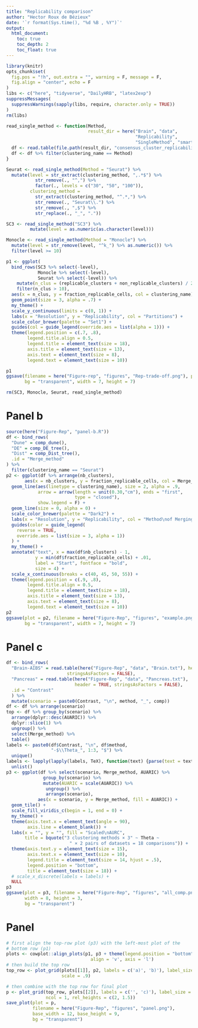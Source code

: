 ```yaml
---
title: "Replicability comparison"
author: "Hector Roux de Bézieux"
date: '`r format(Sys.time(), "%d %B , %Y")`'
output:
  html_document:
    toc: true
    toc_depth: 2
    toc_float: true
---
```


```r
library(knitr)
opts_chunk$set(
  fig.pos = "!h", out.extra = "", warning = F, message = F,
  fig.align = "center", echo = F
)
libs <- c("here", "tidyverse", "DailyHRB", "latex2exp")
suppressMessages(
  suppressWarnings(sapply(libs, require, character.only = TRUE))
)
rm(libs)
```


```r
read_single_method <- function(Method,
                               result_dir = here("Brain", "data",
                                                 "Replicability", 
                                                 "SingleMethod", "smart")) {
  df <- read.table(file.path(result_dir, "consensus_cluster_replicability.txt"))
  df <- df %>% filter(clustering_name == Method)
}

Seurat <- read_single_method(Method = "Seurat") %>% 
  mutate(level = str_extract(clustering_method, ",.*$") %>%
           str_remove(., "^,") %>%
           factor(., levels = c("30", "50", "100")),
         clustering_method = 
           str_extract(clustering_method, "^.*,") %>%
           str_remove(., "Seurat\\.") %>%
           str_remove(., ",$") %>%
           str_replace(., "_", "."))

SC3 <- read_single_method("SC3") %>%
         mutate(level = as.numeric(as.character(level)))

Monocle <- read_single_method(Method = "Monocle") %>% 
  mutate(level = str_remove(level, "^k_") %>% as.numeric()) %>%
  filter(level >= 10)
```

```r
p1 <- ggplot(
  bind_rows(SC3 %>% select(-level),
            Monocle %>% select(-level),
            Seurat %>% select(-level)) %>%
    mutate(n_clus = (replicable_clusters + non_replicable_clusters) / 2) %>%
    filter(n_clus > 10),
  aes(x = n_clus, y = fraction_replicable_cells, col = clustering_name)) +
  geom_point(size = 3, alpha = .7) +
  my_theme() +
  scale_y_continuous(limits = c(0, 1)) +
  labs(x = "Resolution", y = "Replicability", col = "Partitions") +
  scale_color_brewer(palette = "Set1") +
  guides(col = guide_legend(override.aes = list(alpha = 1))) +
  theme(legend.position = c(.7, .8),
        legend.title.align = 0.5,
        legend.title = element_text(size = 18),
        axis.title = element_text(size = 13),
        axis.text = element_text(size = 8),
        legend.text = element_text(size = 10))

p1
ggsave(filename = here("Figure-rep", "figures", "Rep-trade-off.png"), plot = p1,
       bg = "transparent", width = 7, height = 7)
```

```r
rm(SC3, Monocle, Seurat, read_single_method)
```

# Panel b

```r
source(here("Figure-Rep", "panel-b.R"))
df <- bind_rows(
  "Dune" = comp_dune(),
  "DE" = comp_DE_tree(),
  "Dist" = comp_Dist_tree(),
  .id = "Merge_method"
) %>%
  filter(clustering_name == "Seurat")
p2 <- ggplot(df %>% arrange(nb_clusters),
       aes(x = nb_clusters, y = fraction_replicable_cells, col = Merge_method)) +
  geom_line(aes(linetype = clustering_name), size = 2, alpha = .9,
            arrow = arrow(length = unit(0.30,"cm"), ends = "first", 
                          type = "closed"),
            show.legend = F) +
  geom_line(size = 0, alpha = 0) +
  scale_color_brewer(palette = "Dark2") +
  labs(x = "Resolution", y = "Replicability", col = "Method\nof Merging") +
  guides(color = guide_legend(
    reverse = TRUE,
    override.aes = list(size = 3, alpha = 1))
  ) +
  my_theme() +
  annotate("text", x = max(df$nb_clusters) - 1,
           y = min(df$fraction_replicable_cells) + .01,
           label = "Start", fontface = "bold",
           size = 4) +
  scale_x_continuous(breaks = c(40, 45, 50, 55)) +
  theme(legend.position = c(.9, .8),
        legend.title.align = 0.5,
        legend.title = element_text(size = 18),
        axis.title = element_text(size = 13),
        axis.text = element_text(size = 8),
        legend.text = element_text(size = 10))
p2
ggsave(plot = p2, filename = here("Figure-Rep", "figures", "example.png"),
       bg = "transparent", width = 7, height = 7)
```

# Panel c

```r
df <- bind_rows(
  "Brain-AIBS" = read.table(here("Figure-Rep", "data", "Brain.txt"), header = TRUE,
                       stringsAsFactors = FALSE),
  "Pancreas" = read.table(here("Figure-Rep", "data", "Pancreas.txt"),
                          header = TRUE, stringsAsFactors = FALSE),
  .id = "Contrast"
  ) %>%
  mutate(scenario = paste0(Contrast, "\n", method, "_", comp))
df <- df %>% arrange(scenario)
top <- df %>% group_by(scenario) %>%
  arrange(dplyr::desc(AUARIC)) %>%
  dplyr::slice(1) %>%
  ungroup() %>%
  select(Merge_method) %>%
  table()
labels <- paste0(df$Contrast, "\n", df$method,
                 "-$\\Theta_", 1:3, "$") %>%
  unique()
labels <- lapply(lapply(labels, TeX), function(text) {parse(text = text)}) %>%
  unlist()
p3 <- ggplot(df %>% select(scenario, Merge_method, AUARIC) %>%
              group_by(scenario) %>%
              mutate(AUARIC = scale(AUARIC)) %>%
               ungroup() %>%
               arrange(scenario),
            aes(x = scenario, y = Merge_method, fill = AUARIC)) +
  geom_tile() +
  scale_fill_viridis_c(begin = 1, end = 0) +
  my_theme() +
  theme(axis.text.x = element_text(angle = 90),
        axis.line = element_blank()) +
  labs(x = "", y = "", fill = "Scaled\nAURC",
       title = bquote("3 clustering methods × 3" ~ Theta ~
                        " × 2 pairs of datasets = 18 comparisons")) +
  theme(axis.text.y = element_text(size = 15),
        axis.text.x = element_text(size = 10),
        legend.title = element_text(size = 14, hjust = .5),
        legend.position = "bottom",
        title = element_text(size = 18)) +
  # scale_x_discrete(labels = labels) +
  NULL
p3
ggsave(plot = p3, filename = here("Figure-Rep", "figures", "all_comp.png"),
       width = 8, height = 3,
       bg = "transparent")
```

# Panel 

```r
# first align the top-row plot (p3) with the left-most plot of the
# bottom row (p1)
plots <- cowplot::align_plots(p1, p3 + theme(legend.position = "bottom"),
                                align = 'v', axis = 'l')
# then build the top row
top_row <- plot_grid(plots[[1]], p2, labels = c('a)', 'b)'), label_size = 18,
                     scale = .9)

# then combine with the top row for final plot
p <- plot_grid(top_row, plots[[2]], labels = c('', 'c)'), label_size = 18,
               ncol = 1, rel_heights = c(2, 1.5))
save_plot(plot = p, 
          filename = here("Figure-Rep", "figures", "panel.png"),
          base_width = 12, base_height = 9,
          bg = "transparent")
```